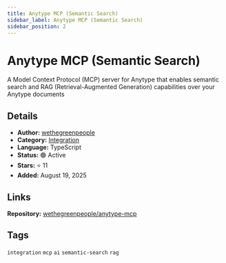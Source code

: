 ```yaml
---
title: Anytype MCP (Semantic Search)
sidebar_label: Anytype MCP (Semantic Search)
sidebar_position: 2
---
```


# Anytype MCP (Semantic Search)

A Model Context Protocol (MCP) server for Anytype that enables semantic search and RAG (Retrieval-Augmented Generation) capabilities over your Anytype documents

## Details

- **Author:** [wethegreenpeople](https://github.com/wethegreenpeople)
- **Category:** [Integration](/docs/examples/overview#integrations)
- **Language:** TypeScript
- **Status:** 🟢 Active
- **Stars:** ⭐ 11
- **Added:** August 19, 2025

## Links

**Repository:** [wethegreenpeople/anytype-mcp](https://github.com/wethegreenpeople/anytype-mcp)

## Tags

`integration` `mcp` `ai` `semantic-search` `rag`
